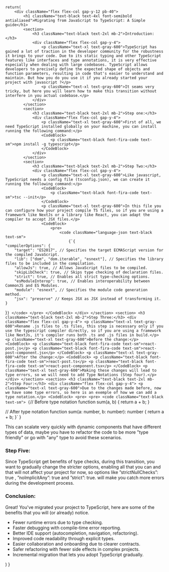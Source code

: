 
    return(
        <div className="flex flex-col gap-y-12 pb-40">
            <h1 className="text-black text-4xl font-semibold antialiased">Migrating from JavaScript to TypeScript: A Simple guide</h1>
            <section>
                <h3 className="text-black text-2xl mb-2">Introduction:</h3>
                <div className="flex flex-col gap-y-4">
                    <p className="text-xl text-gray-600">TypeScript has gained a lot of traction in the developer community for the robustness it brings to your code. Due to its static typing and other TypeScript features like interfaces and type annotations, it is very effective especially when dealing with large codebases. TypeScript allows developers to precisely define the expected shape of objects and function parameters, resulting in code that's easier to understand and maintain. But how you do you use it if you already started your project with javascript ?</p>
                    <p className="text-xl text-gray-600">It seams very tricky, but here you will learn how to make this transition without interfere in you actual codebase.</p>
                </div>
            </section>
            <section>
                <h3 className="text-black text-2xl mb-2">Step one:</h3>
                <div className="flex flex-col gap-y-4">
                    <p className="text-xl text-gray-600">First of all, we need TypeScript installed globally on your machine, you can install running the following command:</p>
                    <CodeBlock>
                        <p className="text-black font-fira-code text-sm">npm install -g typescript</p>
                    </CodeBlock>
                </div>
            </section>
            <section>
                <h3 className="text-black text-2xl mb-2">Step Two:</h3>
                <div className="flex flex-col gap-y-4">
                    <p className="text-xl text-gray-600">Like javascript, TypeScript needs a config file (tsconfig.json), we can create it running the following command:</p>
                    <CodeBlock>
                        <p className="text-black font-fira-code text-sm">tsc --init</p>
                    </CodeBlock>
                    <p className="text-xl text-gray-600">In this file you can configure how your project compile TS files, so if you are using a framework like NextJs or a library like React, you can adapt the compiler to accept JSX files.</p>
                    <CodeBlock>
                        <pre>
                            <code className="language-json text-black text-sm">
                                {`{
    "compilerOptions": {
        "target": "ES2017", // Specifies the target ECMAScript version for the compiled JavaScript.
        "lib": ["dom", "dom.iterable", "esnext"], // Specifies the library files to be included in the compilation.
        "allowJs": true, // Allows JavaScript files to be compiled.
        "skipLibCheck": true, // Skips type checking of declaration files.
        "strict": true, // Enables all strict type-checking options.
        "esModuleInterop": true, // Enables interoperability between CommonJS and ES Modules.
        "module": "esnext", // Specifies the module code generation method.
        "jsx": "preserve" // Keeps JSX as JSX instead of transforming it.
    }
}`}
                            </code>
                        </pre>
                    </CodeBlock>
                </div>
            </section>
            <section>
                <h3 className="text-black text-2xl mb-2">Step Three:</h3>
                <div className="flex flex-col gap-y-4">
                    <p className="text-xl text-gray-600">Rename .js files to .ts files, this step is necessary only if you use the typescript compiler directly, so if you are using a framework like NextJs, it's compiler runs both .ts and .js files in build.</p>
                    <p className="text-xl text-gray-600">Before the change:</p>
                    <CodeBlock>
                        <p className="text-black font-fira-code text-sm">react-post.js</p>
                        <p className="text-black font-fira-code text-sm">react-post-component.jsx</p>
                    </CodeBlock>
                    <p className="text-xl text-gray-600">After the change:</p>
                    <CodeBlock>
                        <p className="text-black font-fira-code text-sm">react-post.ts</p>
                        <p className="text-black font-fira-code text-sm">react-post-component.tsx</p>
                    </CodeBlock>
                    <p className="text-xl text-gray-600">Making these changes will lead to type errors, so we will need to add Type Notations (Step four).</p>
                </div>
            </section>
            <section>
                <h3 className="text-black text-2xl mb-2">Step Four:</h3>
                <div className="flex flex-col gap-y-4">
                    <p className="text-xl text-gray-600">Due to the changes made before, now we have some type errors, so here is an exemple of how we can add a type notation.</p>
                    <CodeBlock>
                    <pre>
                        <pre>
  <code className="text-black text-sm">
{`// Before type notation
function sum(a, b) {
    return a + b;
}

// After type notation
function sum(a: number, b: number): number {
    return a + b;
}`
}
  </code>
</pre>
                    </pre>
                    </CodeBlock>
                    <p className="text-xl text-gray-600">This can scalate very quickly with dynamic components that have different types of data, maybe you have to refactor the code to be more "type friendly" or go with "any" type to avoid these scenarios.</p>
                </div>
            </section>
            <section>
                <h3 className="text-black text-2xl mb-2">Step Five:</h3>
                <p className="text-xl text-gray-600">Since TypeScript get benefits of type checks, during this transition, you want to gradually change the stricter options, enabling all that you can and that will not affect your project for now, so options like 
                <span className="font-fira-code text-sm text-red-600"> ”strictNullChecks”: true </span>, 
                <span className="font-fira-code text-sm text-red-600"> ”noImplicitAny”: true </span> and
                <span className="font-fira-code text-sm text-red-600"> ”strict”: true. </span>will make you catch more errors during the development process.</p>
            </section>
            <section>
                <h3 className="text-black text-2xl mb-2">Conclusion:</h3>
                <p className="text-xl text-gray-600">Great! You've migrated your project to TypeScript, here are some of the benefits that you will (or already) notice.</p>
                <ul className="text-xl text-gray-600 list-disc list-inside mt-4">
                    <li>Fewer runtime errors due to type checking.</li>
                    <li>Faster debugging with compile-time error reporting.</li>
                    <li>Better IDE support (autocompletion, navigation, refactoring).</li>
                    <li>Improved code readability through explicit types.</li>
                    <li>Easier collaboration and onboarding due to clearer contracts.</li>
                    <li>Safer refactoring with fewer side effects in complex projects.</li>
                    <li>Incremental migration that lets you adopt TypeScript gradually.</li>
                </ul>
            </section>
        </div>
    )
}